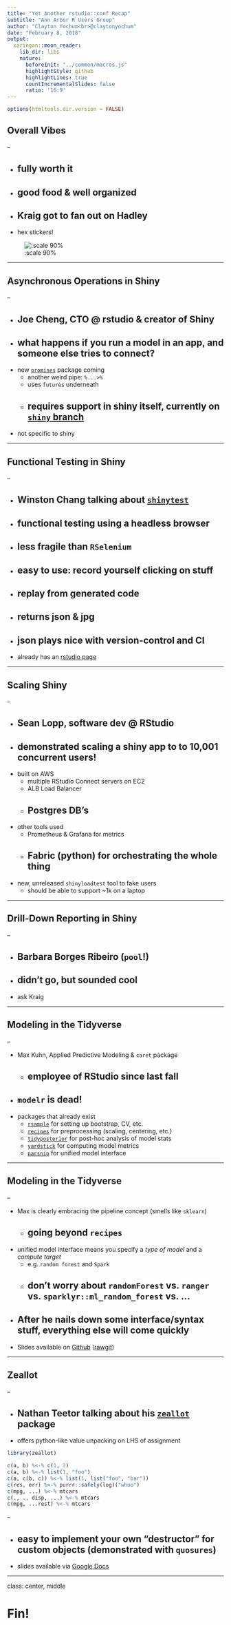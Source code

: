 ```yaml
---
title: "Yet Another rstudio::conf Recap"
subtitle: "Ann Arbor R Users Group"
author: "Clayton Yochum<br>@claytonyochum"
date: "February 8, 2018"
output:
  xaringan::moon_reader:
    lib_dir: libs
    nature:
      beforeInit: "../common/macros.js"
      highlightStyle: github
      highlightLines: true
      countIncrementalSlides: false
      ratio: '16:9'
---
```


```r
options(htmltools.dir.version = FALSE)
```

## Overall Vibes

--

- fully worth it
--

- good food & well organized
--

- Kraig got to fan out on Hadley
--

- hex stickers!

![:scale 90%](../common/hex-stickers.jpg)

---

## Asynchronous Operations in Shiny

--

- Joe Cheng, CTO @ rstudio & creator of Shiny
--

- what happens if you run a model in an app, and someone else tries to connect?
--

- new [`promises`](https://github.com/rstudio/promises) package coming
    - another weird pipe: `%...>%`
    - uses `futures` underneath
    - requires support in shiny itself, currently on [`shiny` branch](https://github.com/rstudio/shiny/tree/async)
--
- not specific to shiny

---

## Functional Testing in Shiny

--

- Winston Chang talking about [`shinytest`](https://github.com/rstudio/shinytest)
--

- functional testing using a headless browser
--

- less fragile than `RSelenium`
--

- easy to use: record yourself clicking on stuff
--

- replay from generated code
--

- returns json & jpg
--

- json plays nice with version-control and CI
--

- already has an [rstudio page](https://rstudio.github.io/shinytest/articles/shinytest.html)

---

## Scaling Shiny

--

- Sean Lopp, software dev @ RStudio
--

- demonstrated scaling a shiny app to to 10,001 concurrent users!
--

- built on AWS
    - multiple RStudio Connect servers on EC2
    - ALB Load Balancer
    - Postgres DB's
--
- other tools used
    - Prometheus & Grafana for metrics
    - Fabric (python) for orchestrating the whole thing
--
- new, unreleased `shinyloadtest` tool to fake users
    - should be able to support ~1k on a laptop

---

## Drill-Down Reporting in Shiny

--

- Barbara Borges Ribeiro (`pool`!)
--

- didn't go, but sounded cool
--

- ask Kraig

---

## Modeling in the Tidyverse

--

- Max Kuhn, Applied Predictive Modeling & `caret` package
    - employee of RStudio since last fall
--
- `modelr` is dead!
--

- packages that already exist
    - [`rsample`](https://github.com/topepo/rsample) for setting up bootstrap, CV, etc.
    - [`recipes`]() for preprocessing (scaling, centering, etc.)
    - [`tidyposterior`](https://github.com/topepo/tidyposterior) for post-hoc analysis of model stats
    - [`yardstick`](https://github.com/topepo/yardstick) for computing model metrics
    - [`parsnip`](https://github.com/topepo/parsnip) for unified model interface

---

## Modeling in the Tidyverse

--

- Max is clearly embracing the pipeline concept (smells like `sklearn`)
    - going beyond `recipes`
--
- unified model interface means you specify a _type of model_ and a _compute target_
    - e.g. `random forest` and `Spark`
    - don't worry about `randomForest` vs. `ranger` vs. `sparklyr::ml_random_forest` vs. ...
--
- After he nails down some interface/syntax stuff, everything else will come quickly
--

- Slides available on [Github](https://github.com/topepo/rstudio-conf) ([rawgit](https://cdn.rawgit.com/topepo/rstudio-conf/a6d9176bdc62f38c7d6773a8bcc2e6f1d4399536/2018/Modeling_in_the_Tidyverse--Max_Kuhn/Modeling_in_the_Tidyverse.html#1))

---

## Zeallot

--

- Nathan Teetor talking about his [`zeallot`](https://github.com/nteetor/zeallot) package
--

- offers python-like value unpacking on LHS of assignment
```r
library(zeallot)

c(a, b) %<-% c(1, 2)
c(a, b) %<-% list(1, "foo")
c(a, c(b, c)) %<-% list(1, list("foo", "bar"))
c(res, err) %<-% purrr::safely(log)("whoo")
c(mpg, ...) %<-% mtcars
c(., ., disp, ...) %<-% mtcars
c(mpg, ...rest) %<-% mtcars
```
--

- easy to implement your own "destructor" for custom objects (demonstrated with `quosures`)
--

- slides available via [Google Docs](https://docs.google.com/presentation/d/1MISSEW5-JIulvjsmGETsdLWrgXoncFhb2i2E65KXwi0/edit?usp=sharing)

---
class: center, middle

# Fin!

